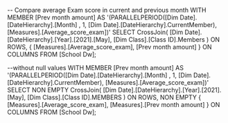 -- Compare average Exam score in current and previous month
WITH MEMBER [Prev month amount] AS '(PARALLELPERIOD([Dim Date].[DateHierarchy].[Month]
, 1, [Dim Date].[DateHierarchy].CurrentMember), [Measures].[Average_score_exam])'
SELECT 
	CrossJoin(
		[Dim Date].[DateHierarchy].[Year].[2021].[May],
		[Dim Class].[Class ID].Members
	) ON ROWS,
	{
	[Measures].[Average_score_exam], [Prev month amount]
	} ON COLUMNS
FROM 
	[School Dw];

--without null values
WITH MEMBER [Prev month amount] AS '(PARALLELPERIOD([Dim Date].[DateHierarchy].[Month]
, 1, [Dim Date].[DateHierarchy].CurrentMember), [Measures].[Average_score_exam])'
SELECT 
  NON EMPTY CrossJoin(
    [Dim Date].[DateHierarchy].[Year].[2021].[May],
    [Dim Class].[Class ID].MEMBERS
  ) ON ROWS,
  NON EMPTY {
    [Measures].[Average_score_exam],
    [Measures].[Prev month amount]
  } ON COLUMNS
FROM 
  [School Dw];
